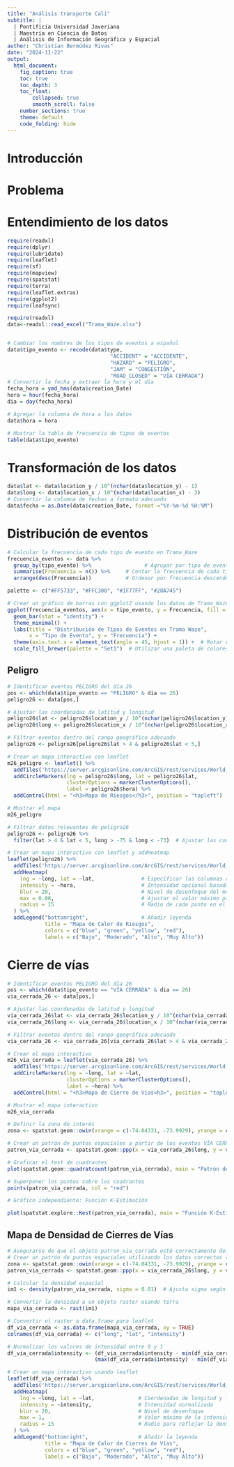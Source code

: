 ```yaml
---
title: "Análisis transporte Cali"
subtitle: |
  | Pontificia Universidad Javeriana
  | Maestría en Ciencia de Datos
  | Análisis de Información Geográfica y Espacial
author: "Christian Bermúdez Rivas"
date: "2024-11-22"
output: 
  html_document:
    fig_caption: true
    toc: true
    toc_depth: 3
    toc_float: 
        collapsed: true
        smooth_scroll: false
    number_sections: true
    theme: default
    code_folding: hide
---
```


# Introducción

# Problema

# Entendimiento de los datos

```r
require(readxl)
require(dplyr)
require(lubridate)
require(leaflet)
require(sf)
require(mapview)
require(spatstat)
require(terra)
require(leaflet.extras)
require(ggplot2)
require(leafsync)

```

```r
require(readxl)
data<-readxl::read_excel("Trama_Waze.xlsx")


# Cambiar los nombres de los tipos de eventos a español
data$tipo_evento <- recode(data$type,
                                 "ACCIDENT" = "ACCIDENTE",
                                 "HAZARD" = "PELIGRO",
                                 "JAM" = "CONGESTIÓN",
                                 "ROAD_CLOSED" = "VÍA CERRADA")
# Convertir la fecha y extraer la hora y el día
fecha_hora = ymd_hms(data$creation_Date)
hora = hour(fecha_hora)
dia = day(fecha_hora)

# Agregar la columna de hora a los datos
data$hora = hora

# Mostrar la tabla de frecuencia de tipos de eventos
table(data$tipo_evento)
```


# Transformación de los datos

```r

data$lat <- data$location_y / 10^(nchar(data$location_y) - 1)
data$long <- data$location_x / 10^(nchar(data$location_x) - 3)
# Convertir la columna de fechas a formato adecuado
data$fecha = as.Date(data$creation_Date, format ="%Y-%m-%d %H:%M")

```

# Distribución de eventos

```r

# Calcular la frecuencia de cada tipo de evento en Trama_Waze
frecuencia_eventos <- data %>%
  group_by(tipo_evento) %>%                 # Agrupar por tipo de evento
  summarise(Frecuencia = n()) %>%     # Contar la frecuencia de cada tipo
  arrange(desc(Frecuencia))           # Ordenar por frecuencia descendente

palette <- c("#FF5733", "#FFC300", "#1F77FF", "#28A745")

# Crear un gráfico de barras con ggplot2 usando los datos de Trama_Waze
ggplot(frecuencia_eventos, aes(x = tipo_evento, y = Frecuencia, fill = tipo_evento)) +
  geom_bar(stat = "identity") +
  theme_minimal() +
  labs(title = "Distribución de Tipos de Eventos en Trama Waze", 
       x = "Tipo de Evento", y = "Frecuencia") +
  theme(axis.text.x = element_text(angle = 45, hjust = 1)) +  # Rotar etiquetas para mejor visualización
  scale_fill_brewer(palette = "Set1")  # Utilizar una paleta de colores predefinida
```

## Peligro

```r
# Identificar eventos PELIGRO del día 26
pos <- which(data$tipo_evento == "PELIGRO" & dia == 26)
peligro26 <- data[pos,]
```



```r
# Ajustar las coordenadas de latitud y longitud
peligro26$lat <- peligro26$location_y / 10^(nchar(peligro26$location_y) - 1)
peligro26$long <- peligro26$location_x / 10^(nchar(peligro26$location_x) - 3)

# Filtrar eventos dentro del rango geográfico adecuado
peligro26 <- peligro26[peligro26$lat > 4 & peligro26$lat < 5,]

# Crear un mapa interactivo con leaflet
m26_peligro <- leaflet() %>%
  addTiles('https://server.arcgisonline.com/ArcGIS/rest/services/World_Imagery/MapServer/tile/{z}/{y}/{x}') %>%
  addCircleMarkers(lng = peligro26$long, lat = peligro26$lat,
                   clusterOptions = markerClusterOptions(),
                   label = peligro26$hora) %>%
  addControl(html = "<h3>Mapa de Riesgos</h3>", position = "topleft")

# Mostrar el mapa
m26_peligro
```
```r
# Filtrar datos relevantes de peligro26
peligro26 <- peligro26 %>%
  filter(lat > 4 & lat < 5, long > -75 & long < -73)  # Ajustar las coordenadas de interés

# Crear un mapa interactivo con leaflet y addHeatmap
leaflet(peligro26) %>%
  addTiles('https://server.arcgisonline.com/ArcGIS/rest/services/World_Imagery/MapServer/tile/{z}/{y}/{x}') %>%  # Añadir la capa base del mapa
  addHeatmap(
    lng = ~long, lat = ~lat,               # Especificar las columnas de longitud y latitud
    intensity = ~hora,                     # Intensidad opcional basada en la hora (o cualquier otra variable)
    blur = 20,                             # Nivel de desenfoque del mapa de calor
    max = 0.08,                            # Ajustar el valor máximo para la intensidad
    radius = 15                            # Radio de cada punto en el mapa de calor
  ) %>%
  addLegend("bottomright",                 # Añadir leyenda
            title = "Mapa de Calor de Riesgos",
            colors = c("blue", "green", "yellow", "red"),
            labels = c("Bajo", "Moderado", "Alto", "Muy Alto"))
```


# Cierre de vías

```r
# Identificar eventos PELIGRO del día 26
pos <- which(data$tipo_evento == "VÍA CERRADA" & dia == 26)
via_cerrada_26 <- data[pos,]

# Ajustar las coordenadas de latitud y longitud
via_cerrada_26$lat <- via_cerrada_26$location_y / 10^(nchar(via_cerrada_26$location_y) - 1)
via_cerrada_26$long <- via_cerrada_26$location_x / 10^(nchar(via_cerrada_26$location_x) - 3)

# Filtrar eventos dentro del rango geográfico adecuado
via_cerrada_26 <- via_cerrada_26[via_cerrada_26$lat > 4 & via_cerrada_26$lat < 5,]
```


```r


# Crear el mapa interactivo
m26_via_cerrada = leaflet(via_cerrada_26) %>%
  addTiles('https://server.arcgisonline.com/ArcGIS/rest/services/World_Imagery/MapServer/tile/{z}/{y}/{x}') %>%
  addCircleMarkers(lng = ~long, lat = ~lat,
                   clusterOptions = markerClusterOptions(),
                   label = ~hora) %>%
  addControl(html = "<h3>Mapa de Cierre de Vías<h3>", position = "topleft")

# Mostrar el mapa interactivo
m26_via_cerrada
```

```r
# Definir la zona de interés
zona <- spatstat.geom::owin(xrange = c(-74.04331, -73.9929), yrange = c(4.885736, 4.948562))

# Crear un patrón de puntos espaciales a partir de los eventos VÍA CERRADA
patron_via_cerrada <- spatstat.geom::ppp(x = via_cerrada_26$long, y = via_cerrada_26$lat, window = zona)

# Graficar el test de cuadrantes
plot(spatstat.geom::quadratcount(patron_via_cerrada), main = "Patrón de Puntos y Test de Cuadrantes")

# Superponer los puntos sobre los cuadrantes
points(patron_via_cerrada, col = "red")
```


```r
# Gráfico independiente: Función K-Estimación

plot(spatstat.explore::Kest(patron_via_cerrada), main = "Función K-Estimación")
```


## Mapa de Densidad de Cierres de Vías



```r

# Asegurarse de que el objeto patron_via_cerrada esté correctamente definido
# Crear un patrón de puntos espaciales utilizando los datos correctos (via_cerrada_26)
zona <- spatstat.geom::owin(xrange = c(-74.04331, -73.9929), yrange = c(4.885736, 4.948562))
patron_via_cerrada <- spatstat.geom::ppp(x = via_cerrada_26$long, y = via_cerrada_26$lat, window = zona)

# Calcular la densidad espacial
im1 <- density(patron_via_cerrada, sigma = 0.01)  # Ajusta sigma según sea necesario

# Convertir la densidad a un objeto raster usando terra
mapa_via_cerrada <- rast(im1)

# Convertir el raster a data.frame para leaflet
df_via_cerrada <- as.data.frame(mapa_via_cerrada, xy = TRUE)
colnames(df_via_cerrada) <- c("long", "lat", "intensity")

# Normalizar los valores de intensidad entre 0 y 1
df_via_cerrada$intensity <- (df_via_cerrada$intensity - min(df_via_cerrada$intensity)) / 
                            (max(df_via_cerrada$intensity) - min(df_via_cerrada$intensity))

# Crear un mapa interactivo usando leaflet
leaflet(df_via_cerrada) %>%
  addTiles('https://server.arcgisonline.com/ArcGIS/rest/services/World_Imagery/MapServer/tile/{z}/{y}/{x}') %>%  # Añadir la capa base
  addHeatmap(
    lng = ~long, lat = ~lat,              # Coordenadas de longitud y latitud
    intensity = ~intensity,               # Intensidad normalizada
    blur = 20,                            # Nivel de desenfoque
    max = 1,                              # Valor máximo de la intensidad normalizada
    radius = 15                           # Radio para reflejar la densidad
  ) %>%
  addLegend("bottomright",                # Añadir la leyenda
            title = "Mapa de Calor de Cierres de Vías",
            colors = c("blue", "green", "yellow", "red"),
            labels = c("Bajo", "Moderado", "Alto", "Muy Alto"))
```